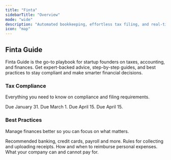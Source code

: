 ```yaml
---
title: "Finta"
sidebarTitle: "Overview"
mode: "wide"
description: "Automated bookkeeping, effortless tax filing, and real‑time insights."
icon: "map"
---
```


## Finta Guide
Finta Guide is the go-to playbook for startup founders on taxes, accounting, and finances. Get expert-backed advice, step-by-step guides, and best practices to stay compliant and make smarter financial decisions.

### Tax Compliance
Everything you need to know on compliance and filing requirements.

<CardGroup cols={4}>
  <Card title="1099s" icon="file-user" href="/1099">
    Due January 31.
  </Card>

  <Card title="Delaware" icon="file-check" href="/delaware">
    Due March 1.
  </Card>

  <Card title="Income Tax" icon="file-exclamation" href="/incometax">
    Due April 15.
  </Card>

  <Card title="Tax Credits" icon="money-bill-wave" href="/credits">
    Due April 15.
  </Card>
</CardGroup>



### Best Practices
Manage finances better so you can focus on what matters.

<CardGroup cols={2}>
  <Card title="Tech Stack" icon="layer-group" href="/stack">
    Recommended banking, credit cards, payroll and more.
  </Card>

  <Card title="Receipts" icon="receipt" href="/receipts">
    Rules for collecting and uploading receipts.
  </Card>

  <Card title="Reimbursements" icon="file-invoice-dollar" href="/reimburse">
    How and when to reimburse personal expenses.
  </Card>

  <Card title="Expenses" icon="wallet" href="/expenses">
    What your company can and cannot pay for.
  </Card>
</CardGroup>